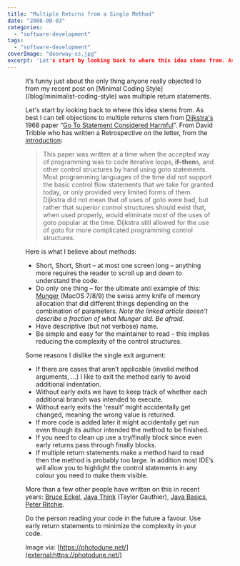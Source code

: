 ```yaml
---
title: "Multiple Returns from a Single Method"
date: "2008-08-03"
categories: 
  - "software-development"
tags: 
  - "software-development"
coverImage: "doorway-xs.jpg"
excerpt: 'Let's start by looking back to where this idea stems from. As best I can tell objections'
---
```




<Figure
  src={DoorwayXs}
  alt="Doorway - image licensed from Photodune"
  caption="Doorway - image licensed from Photodune"
/>
 It’s funny just about the only thing anyone really objected to from my recent post on [Minimal Coding Style](/blog/minimalist-coding-style) was multiple return statements.

Let's start by looking back to where this idea stems from. As best I can tell objections to multiple returns stem from [Dijkstra's](external:https://en.wikipedia.org/wiki/Edsger_Dijkstra) 1968 paper “[Go To Statement Considered Harmful](external:https://david.tribble.com/text/goto.html)”. From David Tribble who has written a Retrospective on the letter, from the [introduction](external:https://david.tribble.com/text/goto.html):

> This paper was written at a time when the accepted way of programming was to code iterative loops, **if-then**s, and other control structures by hand using goto statements. Most programming languages of the time did not support the basic control flow statements that we take for granted today, or only provided very limited forms of them. Dijkstra did not mean that _all_ uses of goto were bad, but rather that superior control structures should exist that, when used properly, would eliminate _most_ of the uses of goto popular at the time. Dijkstra still allowed for the use of goto for more complicated programming control structures.

Here is what I believe about methods:

- Short, Short, Short – at most one screen long – anything more requires the reader to scroll up and down to understand the code.
- Do only one thing – for the ultimate anti example of this: [Munger](external:http://preserve.mactech.com/articles/mactech/Vol.12/12.05/Handles2/index.html) (MacOS 7/8/9) the swiss army knife of memory allocation that did different things depending on the combination of parameters. _Note the linked article doesn’t describe a fraction of what Munger did. Be afraid._
- Have descriptive (but not verbose) name.
- Be simple and easy for the maintainer to read – this implies reducing the complexity of the control structures.

Some reasons I dislike the single exit argument:

- If there are cases that aren’t applicable (invalid method arguments, …) I like to exit the method early to avoid additional indentation.
- Without early exits we have to keep track of whether each additional branch was intended to execute.
- Without early exits the ‘result’ might accidentally get changed, meaning the wrong value is returned.
- If more code is added later it might accidentally get run even though its author intended the method to be finished.
- If you need to clean up use a try/finally block since even early returns pass through finally blocks.
- If multiple return statements make a method hard to read then the method is probably too large. In addition most IDE’s will allow you to highlight the control statements in any colour you need to make them visible.

More than a few other people have written on this in recent years: [Bruce Eckel](external:https://web.archive.org/web/20200504122839/https://onthethought.blogspot.com/2004/12/multiple-return-statements.html), [Java Think](external:https://javathink.blogspot.com/2006/10/short-concise-and-readable-code-invert.html) (Taylor Gauthier), [Java Basics](external:https://www.leepoint.net/JavaBasics/methods/method-commentary/methcom-30-multiple-return.html), [Peter Ritchie](external:https://blogs.msmvps.com/peterritchie/2008/03/07/single-entry-single-exit-should-it-still-be-applicable-in-object-oriented-languages/).

Do the person reading your code in the future a favour. Use early return statements to minimize the complexity in your code.

Image via: [https://photodune.net/](external:https://photodune.net/)
